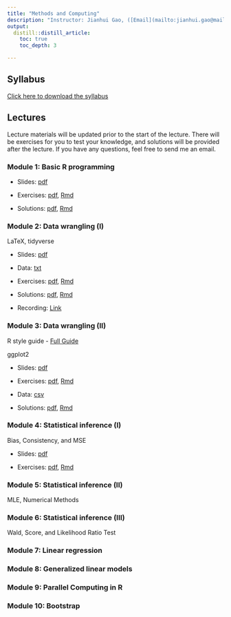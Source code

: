 ```yaml
---
title: "Methods and Computing"
description: "Instructor: Jianhui Gao, ([Email](mailto:jianhui.gao@mail.utoronto.ca))"
output:
  distill::distill_article:
    toc: true
    toc_depth: 3

---
```


## Syllabus

[Click here to download the syllabus](Computing/2025/Syllabus.pdf) 

## Lectures

Lecture materials will be updated prior to the start of the lecture. There will be exercises for you to test your knowledge, and solutions will be provided after the lecture. If you have any questions, feel free to send me an email.

### Module 1: Basic R programming

- Slides: [pdf](Computing/2025/Slides/mod1.pdf)

- Exercises: [pdf](Computing/2025/Exercises/ex1.pdf), [Rmd](Computing/2025/Exercises/ex1.Rmd)

- Solutions: [pdf](Computing/2025/Solutions/sol1.pdf), [Rmd](Computing/2025/Solutions/sol1.Rmd)

<!-- - Recording: [Link](https://play.library.utoronto.ca/embed/2512caddaa6f822e94ba7afc1cecba9b) -->


### Module 2: Data wrangling (I)

LaTeX, tidyverse

- Slides: [pdf](Computing/2025/Slides/mod2.pdf)

- Data: [txt](Computing/2025/Slides/mtcars.txt)

- Exercises: [pdf](Computing/2025/Exercises/ex2.pdf), [Rmd](Computing/2025/Exercises/ex2.Rmd)

- Solutions: [pdf](Computing/2025/Solutions/sol2.pdf), [Rmd](Computing/2025/Solutions/sol2.Rmd)

- Recording: [Link](https://play.library.utoronto.ca/watch/dce3cab4acffac053266192e63141672) 

### Module 3: Data wrangling (II)

R style guide
- [Full Guide](https://style.tidyverse.org)

ggplot2

- Slides: [pdf](Computing/2025/Slides/mod3.pdf)

- Exercises: [pdf](Computing/2025/Exercises/ex3.pdf), [Rmd](Computing/2025/Exercises/ex3.Rmd)

- Data: [csv](Computing/2025/Exercises/Bus_Breakdown_and_Delays.csv)

- Solutions: [pdf](Computing/2025/Solutions/sol3.pdf), [Rmd](Computing/2025/Solutions/sol3.Rmd)

<!-- - Recording: [Link](https://play.library.utoronto.ca/watch/25639982c061c5bad7033589da27df40) -->

 
### Module 4: Statistical inference (I)

Bias, Consistency, and MSE

- Slides: [pdf](Computing/2025/Slides/mod4.pdf)

- Exercises: [pdf](Computing/2025/Exercises/ex4.pdf), [Rmd](Computing/2025/Exercises/ex4.Rmd) 

<!-- - Solutions: [pdf](Computing/2025/Solutions/sol4.pdf), [Rmd](Computing/2025/Solutions/sol4.Rmd) -->
 
<!-- - Recording：[Link](https://play.library.utoronto.ca/watch/658b73dd8cac7c748e00a43c3b211a2f) -->

### Module 5: Statistical inference (II)

MLE, Numerical Methods

<!-- - Slides: [pdf](Computing/2025/Slides/mod5.pdf)  -->

<!-- - Exercises: [pdf](Computing/2025/Exercises/ex5.pdf) -->

<!-- - Solutions: [pdf](Computing/2025/Solutions/sol5.pdf) -->

<!-- - Recording：[Link](https://play.library.utoronto.ca/watch/882a1e7804b0d04ad98bd006fcfdd400) -->


### Module 6: Statistical inference (III)

Wald, Score, and Likelihood Ratio Test

<!-- - Slides: [pdf](Computing/2025/Slides/mod6.pdf)  -->

<!-- - Exercises: [pdf](Computing/2025/Exercises/ex6.pdf) -->

<!-- - Solutions: [pdf](Computing/2022/Solutions/sol6.pdf) -->

<!-- - Recording：[Link](https://play.library.utoronto.ca/watch/47239f4d003313eddd2b843bff3a7760) -->


### Module 7: Linear regression 

<!-- - Slides: [pdf](Computing/2025/Slides/mod7.pdf)  -->

<!-- - Exercises: [pdf](Computing/2025/Exercises/ex7.pdf), [Rmd](Computing/2025/Exercises/ex7.Rmd) -->

<!-- - Solutions: [pdf](Computing/2025/Solutions/sol7.pdf), [Rmd](Computing/2025/Solutions/sol7.Rmd) -->

<!-- - Recording: [Link](https://play.library.utoronto.ca/watch/c886222f7d08bc3b40f628338eba617d) -->


### Module 8: Generalized linear models

<!-- - Slides: [pdf](Computing/2025/Slides/mod8.pdf)  -->

<!-- - Exercises: [pdf](Computing/2025/Exercises/ex8.pdf),  [Rmd](Computing/2025/Exercises/ex8.Rmd) -->

<!-- - Solution: [pdf](Computing/2025/Solutions/sol8.pdf), [Rmd](Computing/2025/Solutions/sol8.Rmd) -->

<!-- - Recording: [Link](https://play.library.utoronto.ca/watch/73637113a4d17d1cff9b83220a199050) -->



### Module 9: Parallel Computing in R


<!-- - Slides: [pdf](Computing/2025/Slides/mod9.pdf)  -->

<!-- - Exercises: [pdf](Computing/2025/Exercises/ex9.pdf) -->

<!-- - Solution: [pdf](Computing/2025/Solutions/sol9.pdf), [Rmd](Computing/2025/Solutions/sol9.Rmd) -->

<!-- - Recording: [Link](https://play.library.utoronto.ca/watch/a09e6bad7e19ec53fde95e3395dc44c4) -->



### Module 10: Bootstrap

<!-- - Slides: [pdf](Computing/2025/Slides/mod10.pdf)  -->

<!-- - Exercises: [pdf](Computing/2025/Exercises/ex10.pdf),  [Rmd](Computing/2025/Exercises/ex10.Rmd) -->

<!-- - Solution: [pdf](Computing/2025/Solutions/sol10.pdf), [Rmd](Computing/2025/Solutions/sol10.Rmd) -->

<!-- - Recording: [Link](https://play.library.utoronto.ca/watch/b34a2c5d17a5c70f0f1524a748b745b5) -->
